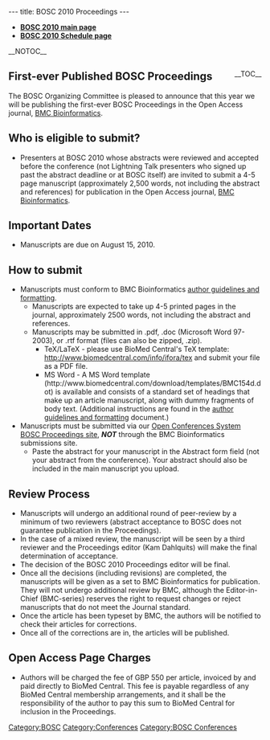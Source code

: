 ---
title: BOSC 2010 Proceedings
---

* '''[[BOSC_2010 | BOSC 2010 main page]]'''
* '''[[BOSC_2010_Schedule | BOSC 2010 Schedule page]]'''

__NOTOC__
<div style="float: right;">__TOC__</div>

== First-ever Published BOSC Proceedings ==

The BOSC Organizing Committee is pleased to announce that this year we will be publishing the first-ever BOSC Proceedings in the Open Access journal, [http://www.biomedcentral.com/bmcbioinformatics/ BMC Bioinformatics].

== Who is eligible to submit? ==

* Presenters at BOSC 2010 whose abstracts were reviewed and accepted before the conference (not Lightning Talk presenters who signed up past the abstract deadline or at BOSC itself) are invited to submit a 4-5 page manuscript (approximately 2,500 words, not including the abstract and references) for publication in the Open Access journal, [http://www.biomedcentral.com/bmcbioinformatics/ BMC Bioinformatics].

== Important Dates ==

* Manuscripts are due on August 15, 2010.

== How to submit ==

* Manuscripts must conform to BMC Bioinformatics [[Media:Instructions_for_authors_-_BMC_-_Appendix_A.pdf‎ | author guidelines and formatting]].
** Manuscripts are expected to take up 4-5 printed pages in the journal, approximately 2500 words, not including the abstract and references.
** Manuscripts may be submitted in .pdf, .doc (Microsoft Word 97-2003), or .rtf format (files can also be zipped, .zip).
*** TeX/LaTeX - please use BioMed Central's TeX template: http://www.biomedcentral.com/info/ifora/tex and submit your file as a PDF file.
*** MS Word - A MS Word template (http://www.biomedcentral.com/download/templates/BMC154d.dot) is available and consists of a standard set of headings that make up an article manuscript, along with dummy fragments of body text.  (Additional instructions are found in the [[Media:Instructions_for_authors_-_BMC_-_Appendix_A.pdf‎ | author guidelines and formatting]] document.)
* Manuscripts must be submitted via our [http://events.open-bio.org/BOSC2010-Proceedings/openconf.php Open Conferences System BOSC Proceedings site], '''''NOT''''' through the BMC Bioinformatics submissions site.
** Paste the abstract for your manuscript in the Abstract form field (not your abstract from the conference). Your abstract should also be included in the main manuscript you upload.

== Review Process ==

* Manuscripts will undergo an additional round of peer-review by a minimum of two reviewers (abstract acceptance to BOSC does not guarantee publication in the Proceedings).
* In the case of a mixed review, the manuscript will be seen by a third reviewer and the Proceedings editor (Kam Dahlquits) will make the final determination of acceptance.
* The decision of the BOSC 2010 Proceedings editor will be final.
* Once all the decisions (including revisions) are completed, the manuscripts will be given as a set to BMC Bioinformatics for publication.  They will not undergo additional review by BMC, although the Editor-in-Chief (BMC-series) reserves the right to request changes or reject manuscripts that do not meet the Journal standard.
* Once the article has been typeset by BMC, the authors will be notified to check their articles for corrections.
* Once all of the corrections are in, the articles will be published.

== Open Access Page Charges ==

* Authors will be charged the fee of GBP 550 per article, invoiced by and paid directly to BioMed Central.  This fee is payable regardless of any BioMed Central membership arrangements, and it shall be the responsibility of the author to pay this sum to BioMed Central for inclusion in the Proceedings.

[[Category:BOSC]] [[Category:Conferences]]
[[Category:BOSC Conferences]]